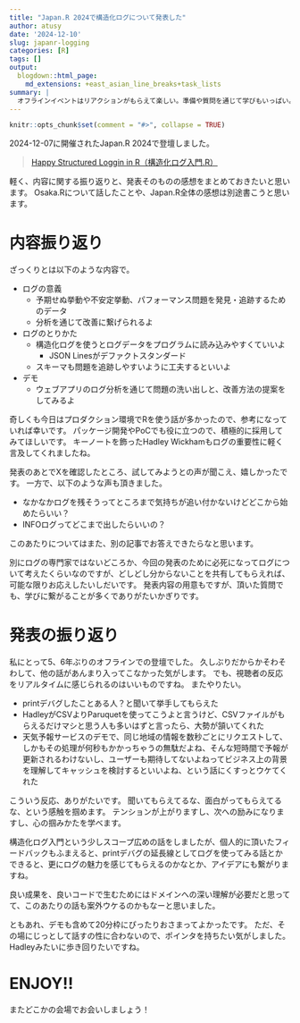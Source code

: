```yaml
---
title: "Japan.R 2024で構造化ログについて発表した"
author: atusy
date: '2024-12-10'
slug: japanr-logging
categories: [R]
tags: []
output:
  blogdown::html_page:
    md_extensions: +east_asian_line_breaks+task_lists
summary: |
  オフラインイベントはリアクションがもらえて楽しい。準備や質問を通じて学びもいっぱい。またやりたい。
---
```


```r
knitr::opts_chunk$set(comment = "#>", collapse = TRUE)
```

2024-12-07に開催されたJapan.R 2024で登壇しました。

> [Happy Structured Loggin in R（構造化ログ入門.R）](https://atusy.github.io/japanr-2024-logging/)

軽く、内容に関する振り返りと、発表そのものの感想をまとめておきたいと思います。
Osaka.Rについて話したことや、Japan.R全体の感想は別途書こうと思います。

# 内容振り返り

ざっくりとは以下のような内容で。

- ログの意義
    - 予期せぬ挙動や不安定挙動、パフォーマンス問題を発見・追跡するためのデータ
    - 分析を通じて改善に繋げられるよ
- ログのとりかた
    - 構造化ログを使うとログデータをプログラムに読み込みやすくていいよ
        - JSON Linesがデファクトスタンダード
    - スキーマも問題を追跡しやすいように工夫するといいよ
- デモ
    - ウェブアプリのログ分析を通じて問題の洗い出しと、改善方法の提案をしてみるよ

奇しくも今日はプロダクション環境でRを使う話が多かったので、参考になっていれば幸いです。
パッケージ開発やPoCでも役に立つので、積極的に採用してみてほしいです。
キーノートを飾ったHadley Wickhamもログの重要性に軽く言及してくれましたね。

発表のあとでXを確認したところ、試してみようとの声が聞こえ、嬉しかったです。
一方で、以下のような声も頂きました。

- なかなかログを残そうってところまで気持ちが追い付かないけどどこから始めたらいい？
- INFOログってどこまで出したらいいの？

このあたりについてはまた、別の記事でお答えできたらなと思います。

別にログの専門家ではないどころか、今回の発表のために必死になってログについて考えたくらいなのですが、どしどし分からないことを共有してもらえれば、可能な限りお応えしたいしだいです。
発表内容の用意もですが、頂いた質問でも、学びに繋がることが多くでありがたいかぎりです。

# 発表の振り返り

私にとって5、6年ぶりのオフラインでの登壇でした。
久しぶりだからかそわそわして、他の話があんまり入ってこなかった気がします。
でも、視聴者の反応をリアルタイムに感じられるのはいいものですね。
またやりたい。

- printデバグしたことある人？と聞いて挙手してもらえた
- HadleyがCSVよりParuquetを使ってこうよと言うけど、CSVファイルがもらえるだけマシと思う人も多いはずと言ったら、大勢が頷いてくれた
- 天気予報サービスのデモで、同じ地域の情報を数秒ごとにリクエストして、しかもその処理が何秒もかかっちゃうの無駄だよね、そんな短時間で予報が更新されるわけないし、ユーザーも期待してないよねってビジネス上の背景を理解してキャッシュを検討するといいよね、という話にくすっとウケてくれた

こういう反応、ありがたいです。
聞いてもらえてるな、面白がってもらえてるな、という感触を掴めます。
テンションが上がりますし、次への励みになりますし、心の掴みかたを学べます。

構造化ログ入門という少しスコープ広めの話をしましたが、個人的に頂いたフィードバックもふまえると、printデバグの延長線としてログを使ってみる話とかできると、更にログの魅力を感じてもらえるのかなとか、アイデアにも繋がりますね。

良い成果を、良いコードで生むためにはドメインへの深い理解が必要だと思ってて、このあたりの話も案外ウケるのかもなーと思いました。

ともあれ、デモも含めて20分枠にぴったりおさまってよかったです。
ただ、その場にじっとして話すの性に合わないので、ポインタを持ちたい気がしました。
Hadleyみたいに歩き回りたいですね。

# ENJOY!!

またどこかの会場でお会いしましょう！
